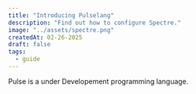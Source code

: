 ---
title: "Introducing Pulselang"
description: "Find out how to configure Spectre."
image: "../assets/spectre.png"
createdAt: 02-26-2025
draft: false
tags:
  - guide
---

Pulse is a under Developement programming language.
